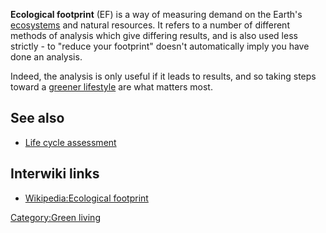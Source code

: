 '''Ecological footprint''' (EF) is a way of measuring demand on the Earth's [[ecosystems]] and natural resources. It refers to a number of different methods of analysis which give differing results, and is also used less strictly - to "reduce your footprint" doesn't automatically imply you have done an analysis.

Indeed, the analysis is only useful if it leads to results, and so taking steps toward a [[Green living|greener lifestyle]] are what matters most.

== See also ==

* [[Life cycle assessment]]

==Interwiki links ==

* [[Wikipedia:Ecological footprint]]

{{stub}}

[[Category:Green living]]
